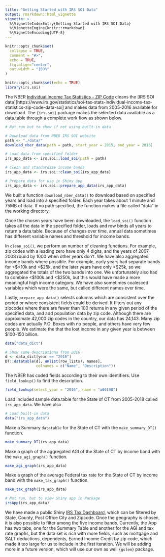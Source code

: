 ```yaml
---
title: "Getting Started with IRS SOI Data"
output: rmarkdown::html_vignette
vignette: >
  %\VignetteIndexEntry{Getting Started with IRS SOI Data}
  %\VignetteEngine{knitr::rmarkdown}
  %\VignetteEncoding{UTF-8}
---
```


```r
knitr::opts_chunk$set(
  collapse = TRUE,
  comment = "#>",
  echo = TRUE,
  fig.align="center",
  out.width = "100%"
)
```


```r
knitr::opts_chunk$set(echo = TRUE)
library(irs.soi)
```



The NBER [Individual Income Tax Statistics - ZIP Code](Individual Income Tax Statistics - ZIP Code) cleans the [IRS SOI data][https://www.irs.gov/statistics/soi-tax-stats-individual-income-tax-statistics-zip-code-data-soi] and makes data from 2005-2016 available for download. The `{irs.soi}` package makes the selected data available as a data.table through a complete work flow as shown below.

```r
# Not run but to show if not using built-in data

# Download data from NBER IRS SOI website
path <- "./data/"
download_nber_data(path = path, start_year = 2015, end_year = 2016)

# Load data from specified folder
irs_app_data <- irs.soi::load_soi(path = path)

# Clean and standardize income bands
irs_app_data <- irs.soi::clean_soi(irs_app_data)

# Prepare data for use in Shiny app
irs_app_data <- irs.soi::prepare_app_data(irs_app_data)
```


We built a function `download_nber_data()` to download based on specified years and load into a specified folder. Each year takes about 1 minute and 75MB of data. If no path specified, the function makes a file called "data" in the working directory. 

Once the chosen years have been downloaded, the `load_soi()` function takes all the data in the specified folder, loads and row binds all years to return a data.table. Because of changes over time, annual data sometimes has different variable names and threshold for income bands. 

In `clean_soi()`, we perform an number of cleaning functions. For example, zip codes with a leading zero have only 4 digits, and the years of 2007-2008 round by 1000 when other years don't. We have also aggregated income bands where possible. For example, early years had separate bands for \<\$<10k and \<\$25k, and the later years have only \<\$25k, so we aggregated the totals of the two bands into one. We unfortunately also had to combine \<\$100k and \<\$250k, but this would have made a more meaningful high income category. We have also sometimes coalesced variables which were the same, but called different names over time.

Lastly, `prepare_app_data()` selects columns which are consistent over the period or where consistent fields could be derived. It filters out any zipcodes where there are fewer than 100 returns in any given period of the specified data, and add population data by zip code. Although there are approximate 42,000 zip codes in the country, our data has 24,143. Many zip codes are actually P.O. Boxes with no people, and others have very few people. We estimate the that the lost income in any given year is between $100-150 billion.


```r
data("data_dict")

# Show some descriptions from 2016
d <- data_dict[year == "2016"]
DT::datatable(d[, unlist(row_lists), names],
              colnames = c("Name", "Description"))
```

The NBER has coded fields according to their own identifiers. Use `field_lookup()` to find the description.

```r
field_lookup(select_year = "2016", name = "a00100")
```

Load included sample data.table for the State of CT from 2005-2018 called `irs_app_data`. We have also 

```r
# Load built-in data
data("irs_app_data")
```

Make a Summary `datatable` for the State of CT with the `make_summary_DT()` function.

```r
make_summary_DT(irs_app_data)
```

Make a graph of the aggregated AGI of the State of CT by income band with the `make_agi_graph()` function.

```r
make_agi_graph(irs_app_data)
```

Make a graph of the average Federal tax rate for the State of CT by income band with the `make_tax_graph()` function. 

```r
make_tax_graph(irs_app_data)
```


```r
# Not run, but to view Shiny app in Package
irsApp(irs_app_data)
```

We have made a public Shiny [IRS Tax Dashboard](https://luceyda.shinyapps.io/irs_dash/), which can be filtered by State, County, Post Office City and Zipcode. Once the geography is chosen, it is also possible to filter among the five income bands. Currently, the App has two tabs, one for the Summary Table and another for the AGI and tax rate graphs, but the data set is rich with more fields, such as mortgage and SALT deductions, dependents, Earned Income Credit by zip code, which made it too large for us to include in the first iteration. We will be adding more in a future version, which will use our own as well `{golem}` package.
